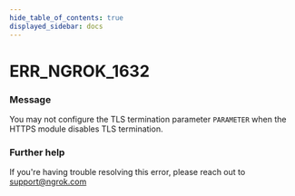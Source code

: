 ```yaml
---
hide_table_of_contents: true
displayed_sidebar: docs
---
```



# ERR_NGROK_1632

### Message

You may not configure the TLS termination parameter `PARAMETER` when the HTTPS module disables TLS termination.

<ErrorDetails error="err_ngrok_1632" />

### Further help

If you're having trouble resolving this error, please reach out to [support@ngrok.com](mailto:support@ngrok.com?subject=Help%20with%20ERR_NGROK_1632)

